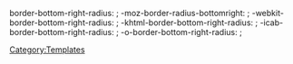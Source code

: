 border-bottom-right-radius: {{{1|10px}}}; -moz-border-radius-bottomright: {{{1|10px}}}; -webkit-border-bottom-right-radius: {{{1|10px}}}; -khtml-border-bottom-right-radius: {{{1|10px}}}; -icab-border-bottom-right-radius: {{{1|10px}}}; -o-border-bottom-right-radius: {{{1|10px}}};<noinclude>[[Category:Templates]]</noinclude>
